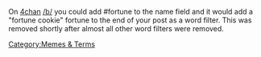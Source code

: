 On [[4chan]] [[/b/]] you could add #fortune to the name field and it would add a "fortune cookie" fortune to the end of your post as a word filter. This was removed shortly after almost all other word filters were removed.

[[Category:Memes & Terms]]